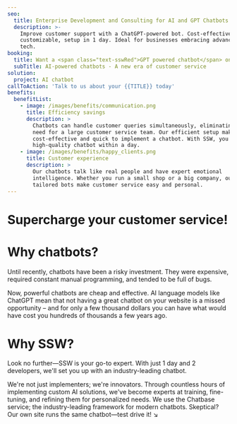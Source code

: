```yaml
---
seo:
  title: Enterprise Development and Consulting for AI and GPT Chatbots
  description: >-
    Improve customer support with a ChatGPT-powered bot. Cost-effective,
    customizable, setup in 1 day. Ideal for businesses embracing advanced AI
    tech.
booking:
  title: Want a <span class="text-sswRed">GPT powered chatbot</span> on your website?
  subTitle: AI-powered chatbots - A new era of customer service
solution:
  project: AI chatbot
callToAction: 'Talk to us about your {{TITLE}} today'
benefits:
  benefitList:
    - image: /images/benefits/communication.png
      title: Efficiency savings
      description: >
        Chatbots can handle customer queries simultaneously, eliminating the
        need for a large customer service team. Our efficient setup makes it
        cost-effective and quick to implement a chatbot. With SSW, you get a
        high-quality chatbot within a day.
    - image: /images/benefits/happy_clients.png
      title: Customer experience
      description: >
        Our chatbots talk like real people and have expert emotional
        intelligence. Whether you run a small shop or a big company, our
        tailored bots make customer service easy and personal.
---
```


# Supercharge your **customer service!**

# **Why chatbots?**

Until recently, chatbots have been a risky investment. They were expensive, required constant manual programming, and tended to be full of bugs.

Now, powerful chatbots are cheap and effective. AI language models like ChatGPT mean that not having a great chatbot on your website is a missed opportunity – and for only a few thousand dollars you can have what would have cost you hundreds of thousands a few years ago.

# **Why SSW?**

Look no further—SSW is your go-to expert. With just 1 day and 2 developers, we'll set you up with an industry-leading chatbot.

We're not just implementers; we're innovators. Through countless hours of implementing custom AI solutions, we've become experts at training, fine-tuning, and refining them for personalized needs. We use the Chatbase service; the industry-leading framework for modern chatbots. Skeptical? Our own site runs the same chatbot—test drive it! ↘
